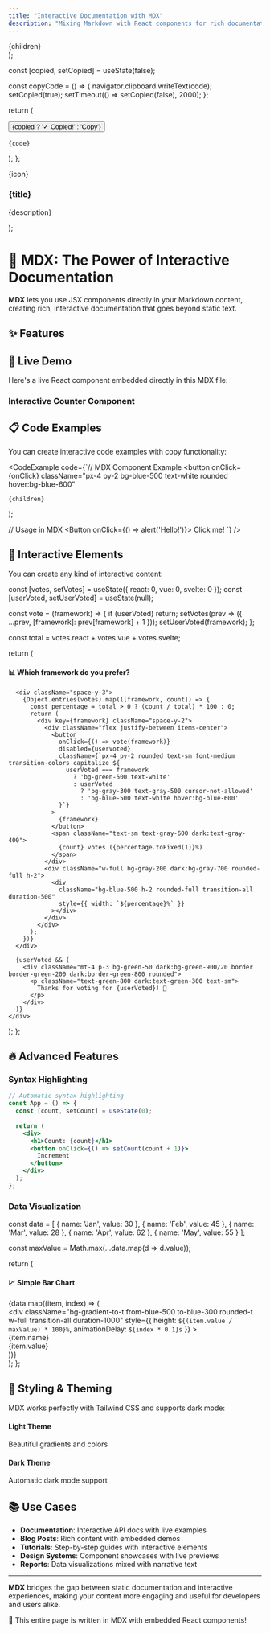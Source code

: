 ---
title: "Interactive Documentation with MDX"
description: "Mixing Markdown with React components for rich documentation"
---


  <div className="bg-gradient-to-br from-blue-50 to-indigo-100 dark:from-gray-800 dark:to-gray-900 p-6 rounded-xl border-2 border-dashed border-blue-300 dark:border-gray-600 my-6">
    {children}
  </div>
);

  const [copied, setCopied] = useState(false);
  
  const copyCode = () => {
    navigator.clipboard.writeText(code);
    setCopied(true);
    setTimeout(() => setCopied(false), 2000);
  };
  
  return (
    <div className="relative">
      <button 
        onClick={copyCode}
        className="absolute top-2 right-2 px-2 py-1 bg-gray-700 text-white text-xs rounded hover:bg-gray-600"
      >
        {copied ? '✓ Copied!' : 'Copy'}
      </button>
      <pre className="bg-gray-900 text-green-400 p-4 rounded-lg overflow-x-auto">
        <code>{code}</code>
      </pre>
    </div>
  );
};

  <div className="bg-white dark:bg-gray-800 p-4 rounded-lg shadow-md border border-gray-200 dark:border-gray-700">
    <div className="text-2xl mb-2">{icon}</div>
    <h3 className="font-semibold text-gray-800 dark:text-white mb-2">{title}</h3>
    <p className="text-sm text-gray-600 dark:text-gray-300">{description}</p>
  </div>
);

# 🎨 MDX: The Power of Interactive Documentation

**MDX** lets you use JSX components directly in your Markdown content, creating rich, interactive documentation that goes beyond static text.

## ✨ Features

<div className="grid grid-cols-1 md:grid-cols-3 gap-4 my-6">
  <FeatureCard 
    icon="📝" 
    title="Markdown + JSX" 
    description="Write Markdown with embedded React components" 
  />
  <FeatureCard 
    icon="⚡" 
    title="Interactive Examples" 
    description="Live code examples and demos within your docs" 
  />
  <FeatureCard 
    icon="🔧" 
    title="Component Reuse" 
    description="Reuse your existing React components in documentation" 
  />
</div>

## 🚀 Live Demo

Here's a live React component embedded directly in this MDX file:

<Demo>
  <h3 className="text-lg font-semibold mb-4 text-gray-800 dark:text-white">Interactive Counter Component</h3>
  <InteractiveCounter client:load />
</Demo>

## 📋 Code Examples

You can create interactive code examples with copy functionality:

<CodeExample 
  code={`// MDX Component Example
  <button 
    onClick={onClick}
    className="px-4 py-2 bg-blue-500 text-white rounded hover:bg-blue-600"
  >
    {children}
  </button>
);

// Usage in MDX
<Button onClick={() => alert('Hello!')}>
  Click me!
</Button>`}
/>

## 🎯 Interactive Elements

You can create any kind of interactive content:

  const [votes, setVotes] = useState({ react: 0, vue: 0, svelte: 0 });
  const [userVoted, setUserVoted] = useState(null);
  
  const vote = (framework) => {
    if (userVoted) return;
    setVotes(prev => ({ ...prev, [framework]: prev[framework] + 1 }));
    setUserVoted(framework);
  };
  
  const total = votes.react + votes.vue + votes.svelte;
  
  return (
    <div className="bg-white dark:bg-gray-800 p-6 rounded-lg shadow-lg border border-gray-200 dark:border-gray-700">
      <h4 className="text-lg font-semibold mb-4 text-gray-800 dark:text-white">
        📊 Which framework do you prefer?
      </h4>
      
      <div className="space-y-3">
        {Object.entries(votes).map(([framework, count]) => {
          const percentage = total > 0 ? (count / total) * 100 : 0;
          return (
            <div key={framework} className="space-y-2">
              <div className="flex justify-between items-center">
                <button
                  onClick={() => vote(framework)}
                  disabled={userVoted}
                  className={`px-4 py-2 rounded text-sm font-medium transition-colors capitalize ${
                    userVoted === framework 
                      ? 'bg-green-500 text-white' 
                      : userVoted 
                        ? 'bg-gray-300 text-gray-500 cursor-not-allowed' 
                        : 'bg-blue-500 text-white hover:bg-blue-600'
                  }`}
                >
                  {framework}
                </button>
                <span className="text-sm text-gray-600 dark:text-gray-400">
                  {count} votes ({percentage.toFixed(1)}%)
                </span>
              </div>
              <div className="w-full bg-gray-200 dark:bg-gray-700 rounded-full h-2">
                <div 
                  className="bg-blue-500 h-2 rounded-full transition-all duration-500"
                  style={{ width: `${percentage}%` }}
                ></div>
              </div>
            </div>
          );
        })}
      </div>
      
      {userVoted && (
        <div className="mt-4 p-3 bg-green-50 dark:bg-green-900/20 border border-green-200 dark:border-green-800 rounded">
          <p className="text-green-800 dark:text-green-300 text-sm">
            Thanks for voting for {userVoted}! 🎉
          </p>
        </div>
      )}
    </div>
  );
};

<Poll />

## 🔥 Advanced Features

### Syntax Highlighting

```jsx
// Automatic syntax highlighting
const App = () => {
  const [count, setCount] = useState(0);
  
  return (
    <div>
      <h1>Count: {count}</h1>
      <button onClick={() => setCount(count + 1)}>
        Increment
      </button>
    </div>
  );
};
```

### Data Visualization

  const data = [
    { name: 'Jan', value: 30 },
    { name: 'Feb', value: 45 },
    { name: 'Mar', value: 28 },
    { name: 'Apr', value: 62 },
    { name: 'May', value: 55 }
  ];
  
  const maxValue = Math.max(...data.map(d => d.value));
  
  return (
    <div className="bg-white dark:bg-gray-800 p-6 rounded-lg shadow-lg border border-gray-200 dark:border-gray-700">
      <h4 className="text-lg font-semibold mb-4 text-gray-800 dark:text-white">
        📈 Simple Bar Chart
      </h4>
      <div className="flex items-end space-x-2 h-32">
        {data.map((item, index) => (
          <div key={item.name} className="flex-1 flex flex-col items-center">
            <div 
              className="bg-gradient-to-t from-blue-500 to-blue-300 rounded-t w-full transition-all duration-1000"
              style={{ 
                height: `${(item.value / maxValue) * 100}%`,
                animationDelay: `${index * 0.1}s`
              }}
            ></div>
            <div className="text-xs text-gray-600 dark:text-gray-400 mt-2">
              {item.name}
            </div>
            <div className="text-xs font-semibold text-gray-800 dark:text-white">
              {item.value}
            </div>
          </div>
        ))}
      </div>
    </div>
  );
};

<SimpleChart />

## 🎨 Styling & Theming

MDX works perfectly with Tailwind CSS and supports dark mode:

<div className="grid grid-cols-1 md:grid-cols-2 gap-4 my-6">
  <div className="bg-gradient-to-br from-pink-100 to-purple-100 dark:from-pink-900/20 dark:to-purple-900/20 p-4 rounded-lg">
    <h4 className="font-semibold text-pink-800 dark:text-pink-300">Light Theme</h4>
    <p className="text-pink-600 dark:text-pink-400 text-sm">Beautiful gradients and colors</p>
  </div>
  <div className="bg-gradient-to-br from-blue-100 to-green-100 dark:from-blue-900/20 dark:to-green-900/20 p-4 rounded-lg">
    <h4 className="font-semibold text-blue-800 dark:text-blue-300">Dark Theme</h4>
    <p className="text-blue-600 dark:text-blue-400 text-sm">Automatic dark mode support</p>
  </div>
</div>

## 📚 Use Cases

- **Documentation**: Interactive API docs with live examples
- **Blog Posts**: Rich content with embedded demos
- **Tutorials**: Step-by-step guides with interactive elements  
- **Design Systems**: Component showcases with live previews
- **Reports**: Data visualizations mixed with narrative text

---

**MDX** bridges the gap between static documentation and interactive experiences, making your content more engaging and useful for developers and users alike.

<div className="mt-8 p-4 bg-gradient-to-r from-purple-100 to-pink-100 dark:from-purple-900/20 dark:to-pink-900/20 rounded-lg text-center">
  <p className="text-purple-800 dark:text-purple-300 font-medium">
    🚀 This entire page is written in MDX with embedded React components!
  </p>
</div>
